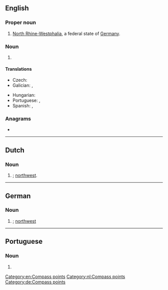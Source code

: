 {{also|nw|Nw.|nW|.nw}}
==English==

===Proper noun===
{{en-proper noun}}

# [[North Rhine-Westphalia]], a federal state of [[Germany]].

===Noun===
{{head|en|noun}}

# {{initialism of|en|[[northwest]]}}

====Translations====
{{trans-top|northwest}}
* Czech: {{t+|cs|SZ}}
* Galician: {{t|gl|NO}}, {{t|gl|NW}}
{{trans-mid}}
* Hungarian: {{t+|hu|ÉNy}}
* Portuguese: {{t|pt|NO}}, {{t|pt|NW}}
* Spanish: {{t|es|NO}}, {{t|es|NW}}
{{trans-bottom}}

===Anagrams===
* {{anagrams|en|a=nw|WN}}

[[Category:en:Compass points]]

----

==Dutch==

===Noun===
{{head|nl|noun}}

# {{initialism of|nl|noordwest|nodot=1}}; [[northwest]].

[[Category:nl:Compass points]]
----

==German==

===Noun===
{{head|de|noun}}

# {{abbreviation of|de|Nordwest|nodot=1}}; [[northwest]]

[[Category:de:Compass points]]
----

==Portuguese==

===Noun===
{{pt-noun|m|-}}

# {{l|en|northwest}}